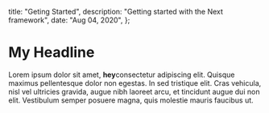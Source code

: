
  title: "Geting Started",
  description: "Getting started with the Next framework",
  date: "Aug 04, 2020",
};


# My Headline

Lorem ipsum dolor sit amet, <b>hey</b>consectetur adipiscing elit.
Quisque maximus pellentesque dolor non egestas. In sed tristique elit.
Cras vehicula, nisl vel ultricies gravida, augue nibh laoreet arcu, et tincidunt augue dui non elit.
Vestibulum semper posuere magna, quis molestie mauris faucibus ut.
